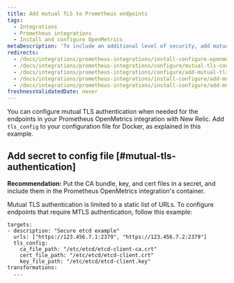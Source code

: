 ```yaml
---
title: Add mutual TLS to Prometheus endpoints
tags:
  - Integrations
  - Prometheus integrations
  - Install and configure OpenMetrics
metaDescription: 'To include an additional level of security, add mutual TLS to your Docker or Kubernetes config file for the Prometheus OpenMetrics integration with New Relic.'
redirects:
  - /docs/integrations/prometheus-integrations/install-configure-openmetrics/add-mutual-tls-prometheus-endpoints
  - /docs/integrations/prometheus-integrations/configure/mutual-tls-configuration
  - /docs/integrations/prometheus-integrations/configure/add-mutual-tls-authentication-endpoints
  - /docs/integrations/prometheus-integrations/install-configure/add-mutual-tls-authentication-endpoints
  - /docs/integrations/prometheus-integrations/install-configure/add-mutual-tls-prometheus-endpoints
freshnessValidatedDate: never
---
```


You can configure mutual TLS authentication when needed for the endpoints in your Prometheus OpenMetrics integration with New Relic. Add `tls_config` to your configuration file for Docker, as explained in this example.

## Add secret to config file [#mutual-tls-authentication]

<DNT>**Recommendation:**</DNT> Put the CA bundle, key, and cert files in a secret, and include them in the Prometheus OpenMetrics integration's container.

Mutual TLS authentication is limited to a static list of URLs. To configure endpoints that require MTLS authentication, follow this example:

```
targets:
- description: "Secure etcd example"
  urls: ["https://123.456.7.1:2379", "https://123.456.7.2:2379"]
  tls_config:
    ca_file_path: "/etc/etcd/etcd-client-ca.crt"
    cert_file_path: "/etc/etcd/etcd-client.crt"
    key_file_path: "/etc/etcd/etcd-client.key"
transformations:
  ...
```
